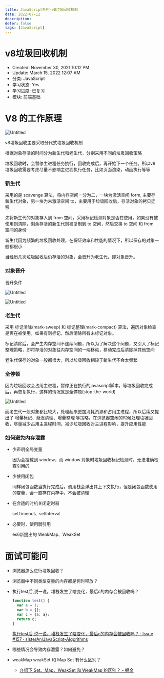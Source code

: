 ```yaml
---
title: JavaScript系列-v8垃圾回收机制
date: 2022-07-12
description: 
defer: false
tags: [JavaScript]
---
```


# v8垃圾回收机制

- Created: November 30, 2021 10:12 PM
- Update: March 15, 2022 12:07 AM
- 分类: JavaScript
- 学习状态: Yes
- 学习进度: 已复习
- 模块: 前端基础

# V8 的工作原理

![Untitled](images/Untitled.png)

v8垃圾回收主要采取分代式垃圾回收机制

根据对象存活的时间分为新生代和老生代，分别采用不同的垃圾回收策略

垃圾回收时，会暂停主进程任务执行，回收完成后，再开始下一个任务。所以v8垃圾回收需要考虑尽量不影响主进程执行任务，比如页面渲染，动画执行等等

### 新生代

采用的是 scavenge 算法，将内存空间一分为二，一块为激活空间 form, 主要存新生代对象，另一块为未激活空间 to，主要用于垃圾回收后，存活对象的拷贝迁移

先将新生代的对象存入到 from 空间，采用标记检测对象是否在使用，如果没有被使用则清除，剩余存活的新生代则被复制到 to 空间，然后交换 to 空间 和 from 空间的身份

新生代因为频繁的垃圾回收处理，在保证效率和性能的情况下，所以保存的对象一般都很小

当经历几次垃圾回收后仍存活的对象，会晋升为老生代，即对象晋升。

### 对象晋升

晋升条件

![Untitled](images/Untitled-1.png)

![Untitled](images/Untitled-2.png)

### 老生代

采用 标记清除(mark-sweep) 和 标记整理(mark-compact) 算法，遍历对象检查是否在被使用，如果有则标记，然后清除所有未标记对象。

标记清除后，会产生内存空间不连续问题，所以为了解决这个问题，又引入了标记整理策略，即将存活的对象往内存空间的一端移动，移动完成后清除掉其他空间

老生代保存的对象一般都很大，所以垃圾回收相较于新生代不会太频繁

### 全停顿

因为垃圾回收会占用主进程，暂停正在执行的javascript脚本，等垃圾回收完成后，再恢复执行，这样的情况就是全停顿(stop-the-world)

![Untitled](images/Untitled-3.png)

而老生代一般对象都比较大，处理起来更加消耗资源和占用主进程，所以后续又提出了 增量标记、延迟清理、增量整理 等策略，在浏览器空闲的时候处理垃圾回收，尽量减少占用主进程时间，减少垃圾回收对主进程影响，提升应用性能

### 如何避免内存泄露

- 少声明全局变量
    
    因为会挂载到 window，而 window 对象时垃圾回收标记检测时，无法准确检查引用的
    
- 少使用闭包
    
    同样闭包函数当执行完成后，调用栈会弹出其上下文执行，但是闭包函数使用的变量，会一直存在内存中，不会被清理
    
- 在合适的时机关闭定时器
    
    setTimeout、setInterval
    
- 必要时，使用弱引用
    
    es6新提出的 WeakMap、WeakSet
    

# 面试可能问

- 浏览器怎么进行垃圾回收？
- 浏览器中不同类型变量的内存都是何时释放？
- 执行test后,说一说，堆栈发生了啥变化，最后c的内存会被回收吗？
    
    ```jsx
    function test() {  
      var a = 1;  
      var b = {};  
      var c = {a: a};  
      return c;
    }
    ```
    
    [执行test后,说一说，堆栈发生了啥变化，最后c的内存会被回收吗？ · Issue #157 · sisterAn/JavaScript-Algorithms](https://github.com/sisterAn/JavaScript-Algorithms/issues/157)
    
- 哪些情况会导致内存泄露？如何避免？
- weakMap weakSet 和 Map Set 有什么区别？
    
    - [介绍下 Set、Map、WeakSet 和 WeakMap 的区别？ - 掘金](https://juejin.cn/post/6844904047351169038)